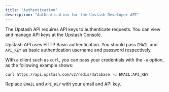 ```yaml
---
title: "Authentication"
description: "Authentication for the Upstash Developer API"
---
```


The Upstash API requires API keys to authenticate requests. You can view and
manage API keys at the Upstash Console.

Upstash API uses HTTP Basic authentication. You should pass `EMAIL` and
`API_KEY` as basic authentication username and password respectively.

With a client such as `curl`, you can pass your credentials with the `-u`
option, as the following example shows:

```curl
curl https://api.upstash.com/v2/redis/database -u EMAIL:API_KEY
```

Replace `EMAIL` and `API_KEY` with your email and API key.
